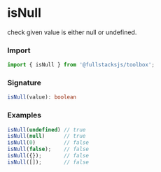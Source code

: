 # isNull

check given value is either null or undefined.

### Import
```typescript copy
import { isNull } from '@fullstacksjs/toolbox';
```

### Signature
```typescript copy
isNull(value): boolean
```

### Examples
```typescript copy
isNull(undefined) // true
isNull(null)      // true
isNull(0)         // false
isNull(false);    // false
isNull({});       // false
isNull([]);       // false
```

